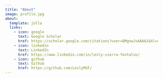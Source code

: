 ```yaml
---
title: "About"
image: profile.jpg
about:
  template: jolla
  links:
    - icon: google
      text: Google Scholar
      href: https://scholar.google.com/citations?user=QMgnwJsAAAAJ&hl=es&oi=ao
    - icon: linkedin
      text: LinkedIn
      href: https://www.linkedin.com/in/lesly-sierra-fontalvo/
    - icon: github
      text: Github
      href: https://github.com/LeslyMSF/
---
```

